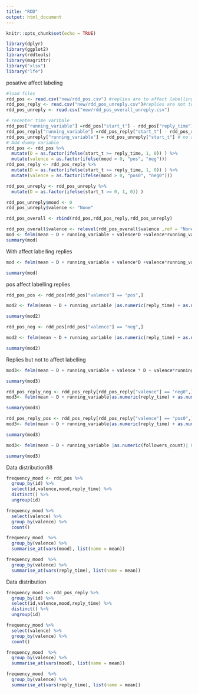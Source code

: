 ```yaml
---
title: "RDD"
output: html_document
---
```


```r
knitr::opts_chunk$set(echo = TRUE)
```

```r
library(dplyr)
library(ggplot2)
library(rddtools)
library(magrittr)
library("xlsx")
library("lfe")
```

posative affect labeling
```r
#load files
rdd_pos <- read.csv("new/rdd_pos.csv") #replies are to affect labelling tweets
rdd_pos_reply <- read.csv("new/rdd_pos_unreply.csv")#replies are not to affect labelling tweets
rdd_pos_unreply <- read.csv("new/rdd_pos_overall_unreply.csv")
```

```r
# recenter time varibale
rdd_pos["running_variable"] =rdd_pos["start_t"] - rdd_pos["reply_time"]
rdd_pos_reply["running_variable"] =rdd_pos_reply["start_t"] - rdd_pos_reply["reply_time"]
rdd_pos_unreply["running_variable"] = rdd_pos_unreply["start_t"] # no reply time for unreply
# Add dummy variable
rdd_pos <- rdd_pos %>% 
  mutate(D = as.factor(ifelse(start_t >= reply_time, 1, 0)) ) %>%
  mutate(valence = as.factor(ifelse(mood > 0, "pos", "neg")))
rdd_pos_reply <- rdd_pos_reply %>% 
  mutate(D = as.factor(ifelse(start_t >= reply_time, 1, 0)) ) %>%
  mutate(valence = as.factor(ifelse(mood > 0, "pos0", "neg0")))

rdd_pos_unreply <- rdd_pos_unreply %>% 
  mutate(D = as.factor(ifelse(start_t >= 0, 1, 0)) ) 

rdd_pos_unreply$mood <- 0
rdd_pos_unreply$valence <- "None"

rdd_pos_overall <- rbind(rdd_pos,rdd_pos_reply,rdd_pos_unreply)
```


```r
rdd_pos_overall$valence <- relevel(rdd_pos_overall$valence ,ref = "None")
mod <- felm(mean ~ D + running_variable + valence*D +valence*running_variable| as.numeric(reply_time) + as.numeric(followers_count)| 0 |reply_time + followers_count,data = rdd_pos_overall)
summary(mod)

```

With affect labelling replies

```r
mod <- felm(mean ~ D + running_variable + valence*D +valence*running_variable| as.numeric(reply_time) + as.numeric(followers_count)| 0 |reply_time + followers_count,data = rdd_pos)

summary(mod)
```
pos affect labelling replies
```r
rdd_pos_pos <- rdd_pos[rdd_pos["valence"] == "pos",]

mod2 <- felm(mean ~ D + running_variable |as.numeric(reply_time) + as.numeric(followers_count)| 0 |reply_time + followers_count ,data = rdd_pos_pos)

summary(mod2)
```

```r
rdd_pos_neg <- rdd_pos[rdd_pos["valence"] == "neg",]

mod2 <- felm(mean ~ D + running_variable |as.numeric(reply_time) + as.numeric(followers_count)| 0 |reply_time + followers_count ,data = rdd_pos_neg)

summary(mod2)
```
Replies but not to affect labelling 
```r
mod3<- felm(mean ~ D + running_variable + valence * D + valence*running_variable|as.numeric(reply_time) + as.numeric(followers_count)| 0 |reply_time + followers_count ,data = rdd_pos_reply)

summary(mod3)
```

```r
rdd_pos_reply_neg <- rdd_pos_reply[rdd_pos_reply["valence"] == "neg0",]
mod3<- felm(mean ~ D + running_variable|as.numeric(reply_time) + as.numeric(followers_count)| 0 |reply_time + followers_count ,data = rdd_pos_reply_neg)

summary(mod3)
```

```r
rdd_pos_reply_pos <- rdd_pos_reply[rdd_pos_reply["valence"] == "pos0",]
mod3<- felm(mean ~ D + running_variable|as.numeric(reply_time) + as.numeric(followers_count)| 0 |reply_time + followers_count ,data = rdd_pos_reply_pos)

summary(mod3)
```

```r
mod3<- felm(mean ~ D + running_variable |as.numeric(followers_count)| 0 | followers_count ,data = rdd_pos_unreply)

summary(mod3)
```
Data distributionßß
```r
frequency_mood <- rdd_pos %>%
  group_by(id) %>%
  select(id,valence,mood,reply_time) %>%
  distinct() %>%
  ungroup(id)

frequency_mood %>%
  select(valence) %>%
  group_by(valence) %>%
  count()

frequency_mood  %>%
  group_by(valence) %>%
  summarise_at(vars(mood), list(name = mean))

frequency_mood  %>%
  group_by(valence) %>%
  summarise_at(vars(reply_time), list(name = mean))
```
Data distribution
```r
frequency_mood <- rdd_pos_reply %>%
  group_by(id) %>%
  select(id,valence,mood,reply_time) %>%
  distinct() %>%
  ungroup(id)

frequency_mood %>%
  select(valence) %>%
  group_by(valence) %>%
  count()

frequency_mood  %>%
  group_by(valence) %>%
  summarise_at(vars(mood), list(name = mean))

frequency_mood  %>%
  group_by(valence) %>%
  summarise_at(vars(reply_time), list(name = mean))
```
